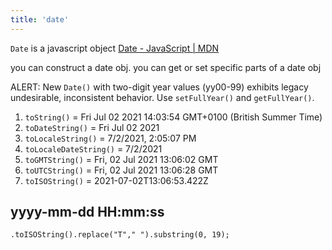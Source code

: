 ```yaml
---
title: 'date'
---
```


`Date` is a javascript object [Date - JavaScript | MDN](https://developer.mozilla.org/en-US/docs/Web/JavaScript/Reference/Global_Objects/Date)

you can construct a date obj. 
you can get or set specific parts of a date obj

<span class="alert">ALERT:</span> New `Date()` with two-digit year values (yy00-99) exhibits legacy undesirable, inconsistent behavior. 
Use `setFullYear()` and `getFullYear()`.

1. `toString()` = Fri Jul 02 2021 14:03:54 GMT+0100 (British Summer Time)
2. `toDateString()` = Fri Jul 02 2021
3. `toLocaleString()` = 7/2/2021, 2:05:07 PM
4. `toLocaleDateString()` = 7/2/2021
5. `toGMTString()` = Fri, 02 Jul 2021 13:06:02 GMT
6. `toUTCString()` = Fri, 02 Jul 2021 13:06:28 GMT
7. `toISOString()` = 2021-07-02T13:06:53.422Z

## yyyy-mm-dd HH:mm:ss

`.toISOString().replace("T"," ").substring(0, 19);`